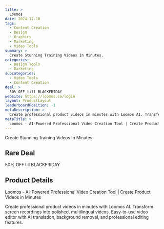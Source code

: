 ```yaml
---
title: >
  Loomos
date: 2024-12-10
tags:
  - Content Creation
  - Design
  - Graphics
  - Marketing
  - Video Tools
summary: >
  Create Stunning Training Videos In Minutes.
categories:
  - Design Tools
  - Marketing
subcategories:
  - Video Tools
  - Content Creation
deal: >
  50% OFF till BLACKFRIDAY
website: https://loomos.co/login
layout: ProductLayout
leaderboardPosition: -1
metaDescription: >
  Create professional product videos in minutes with Loomos AI. Transform screen recordings into polished, multilingual videos. Easy-to-use video editor with AI translation, background removal, and professional editing features.
metaTitle: >
  Loomos - AI-Powered Professional Video Creation Tool | Create Product Videos in Minutes
---
```

Create Stunning Training Videos In Minutes.

## Rare Deal

50% OFF till BLACKFRIDAY

## Product Details

Loomos - AI-Powered Professional Video Creation Tool | Create Product Videos in Minutes

Create professional product videos in minutes with Loomos AI. Transform screen recordings into polished, multilingual videos. Easy-to-use video editor with AI translation, background removal, and professional editing features.
